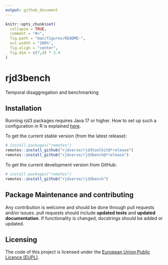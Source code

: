```yaml
---
output: github_document
---
```


<!-- README.md is generated from README.Rmd. Please edit that file -->

```r
knitr::opts_chunk$set(
  collapse = TRUE,
  comment = "#>",
  fig.path = "man/figures/README-",
  out.width = "100%", 
  fig.align = "center",
  fig.dim = c(7,4) * 1.4
)
```

# rjd3bench

<!-- badges: start -->
<!-- badges: end -->

Temporal disaggregation and benchmarking

## Installation

Running rjd3 packages requires Java 17 or higher. How to set up such a configuration in R is explained [here](https://jdemetra-new-documentation.netlify.app/#installing-the-software).

To get the current stable version (from the latest release):

```r
# install.packages("remotes")
remotes::install_github("rjdverse/rjd3toolkit@*release")
remotes::install_github("rjdverse/rjd3bench@*release")
```

To get the current development version from GitHub:

```r
# install.packages("remotes")
remotes::install_github("rjdverse/rjd3bench")
```


## Package Maintenance and contributing

Any contribution is welcome and should be done through pull requests and/or issues.
pull requests should include **updated tests** and **updated documentation**. If functionality is changed, docstrings should be added or updated.


## Licensing

The code of this project is licensed under the [European Union Public Licence (EUPL)](https://joinup.ec.europa.eu/collection/eupl/eupl-text-eupl-12).
